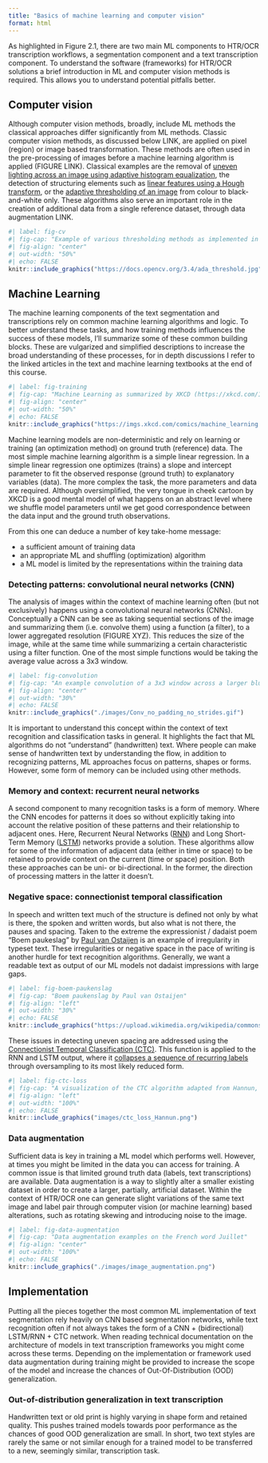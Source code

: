 ```yaml
---
title: "Basics of machine learning and computer vision"
format: html
---
```


As highlighted in Figure 2.1, there are two main ML components to HTR/OCR transcription workflows, a segmentation component and a text transcription component. To understand the software (frameworks) for HTR/OCR solutions a brief introduction in ML and computer vision methods is required. This allows you to understand potential pitfalls better.

## Computer vision

Although computer vision methods, broadly, include ML methods the classical approaches differ significantly from ML methods. Classic computer vision methods, as discussed below LINK, are applied on pixel (region) or image based transformation. These methods are often used in the pre-processing of images before a machine learning algorithm is applied (FIGURE LINK). Classical examples are the removal of [uneven lighting across an image using adaptive histogram equalization](https://en.wikipedia.org/wiki/Adaptive_histogram_equalization), the detection of structuring elements such as [linear features using a Hough transform](https://en.wikipedia.org/wiki/Hough_transform), or the [adaptive thresholding of an image](https://en.wikipedia.org/wiki/Thresholding_(image_processing)) from colour to black-and-white only. These algorithms also serve an important role in the creation of additional data from a single reference dataset, through data augmentation LINK.

```r
#| label: fig-cv
#| fig-cap: "Example of various thresholding methods as implemented in the OpenCV computer vision library (https://opencv.org)"
#| fig-align: "center"
#| out-width: "50%"
#| echo: FALSE
knitr::include_graphics("https://docs.opencv.org/3.4/ada_threshold.jpg")
```

## Machine Learning

The machine learning components of the text segmentation and transcriptions rely on common machine learning algorithms and logic. To better understand these tasks, and how training methods influences the success of these models, I'll summarize some of these common building blocks. These are vulgarized and simplified descriptions to increase the broad understanding of these processes, for in depth discussions I refer to the linked articles in the text and machine learning textbooks at the end of this course.

```r
#| label: fig-training
#| fig-cap: "Machine Learning as summarized by XKCD (https://xkcd.com/1838/)"
#| fig-align: "center"
#| out-width: "50%"
#| echo: FALSE
knitr::include_graphics("https://imgs.xkcd.com/comics/machine_learning.png")
```

Machine learning models are non-deterministic and rely on learning or training (an optimization method) on ground truth (reference) data. The most simple machine learning algorithm is a simple linear regression. In a  simple linear regression one optimizes (trains) a slope and intercept parameter to fit the observed response (ground truth) to explanatory variables (data). The more complex the task, the more parameters and data are required. Although oversimplified, the very tongue in cheek cartoon by XKCD is a good mental model of what happens on an abstract level where we shuffle model parameters until we get good correspondence between the data input and the ground truth observations.

From this one can deduce a number of key take-home message:

- a sufficient amount of training data
- an appropriate ML and shuffling (optimization) algorithm
- a ML model is limited by the representations within the training data

### Detecting patterns: convolutional neural networks (CNN)

The analysis of images within the context of machine learning often (but not exclusively) happens using a convolutional neural networks (CNNs). Conceptually a CNN can be see as taking sequential sections of the image and summarizing them (i.e. convolve them) using a function (a filter), to a lower aggregated resolution (FIGURE XYZ). This reduces the size of the image, while at the same time while summarizing a certain characteristic using a filter function. One of the most simple functions would be taking the average value across a 3x3 window.

```r
#| label: fig-convolution
#| fig-cap: "An example convolution of a 3x3 window across a larger blue image summarizing values (squares) to a smaller green image (by Kaivan Kamali at https://galaxyproject.org/)"
#| fig-align: "center"
#| out-width: "30%"
#| echo: FALSE
knitr::include_graphics("./images/Conv_no_padding_no_strides.gif")
```

It is important to understand this concept within the context of text recognition and classification tasks in general. It highlights the fact that ML algorithms do not "understand" (handwritten) text. Where people can make sense of handwritten text by understanding the flow, in addition to recognizing patterns, ML approaches focus on patterns, shapes or forms. However, some form of memory can be included using other methods.

### Memory and context: recurrent neural networks

A second component to many recognition tasks is a form of memory. Where the CNN encodes for patterns it does so without explicitly taking into account the relative position of these patterns and their relationship to adjacent ones. Here, Recurrent Neural Networks ([RNN](https://en.wikipedia.org/wiki/Recurrent_neural_network)) and Long Short-Term Memory ([LSTM](https://en.wikipedia.org/wiki/Long_short-term_memory)) networks provide a solution. These algorithms allow for some of the information of adjacent data (either in time or space) to be retained to provide context on the current (time or space) position. Both these approaches can be uni- or bi-directional. In the former, the direction of processing matters in the latter it doesn't.

### Negative space: connectionist temporal classification

In speech and written text much of the structure is defined not only by what is there, the spoken and written words, but also what is not there, the pauses and spacing. Taken to the extreme the expressionist / dadaist poem "Boem paukeslag" by [Paul van Ostaijen](https://en.wikipedia.org/wiki/Paul_van_Ostaijen) is an example of irregularity in typeset text. These irregularities or negative space in the pace of writing is another hurdle for text recognition algorithms. Generally, we want a readable text as output of our ML models not dadaist impressions with large gaps.

```r
#| label: fig-boem-paukenslag
#| fig-cap: "Boem paukenslag by Paul van Ostaijen"
#| fig-align: "left"
#| out-width: "30%"
#| echo: FALSE
knitr::include_graphics("https://upload.wikimedia.org/wikipedia/commons/0/0c/Boempaukeslag.jpg")
```

These issues in detecting uneven spacing are addressed using the [Connectionist Temporal Classification (CTC)](https://en.wikipedia.org/wiki/Connectionist_temporal_classification). This function is applied to the RNN and LSTM output, where it [collapses a sequence of recurring labels](https://distill.pub/2017/ctc/) through oversampling to its most likely reduced form.

```r
#| label: fig-ctc-loss
#| fig-cap: "A visualization of the CTC algorithm adapted from Hannun, 'Sequence Modeling with CTC', Distill, 2017. doi: 10.23915/distill.00008"
#| fig-align: "left"
#| out-width: "100%"
#| echo: FALSE
knitr::include_graphics("images/ctc_loss_Hannun.png")
```

### Data augmentation

Sufficient data is key in training a ML model which performs well. However, at times you might be limited in the data you can access for training. A common issue is that limited ground truth data (labels, text transcriptions) are available. Data augmentation is a way to slightly alter a smaller existing dataset in order to create a larger, partially, artificial dataset. Within the context of HTR/OCR one can generate slight variations of the same text image and label pair through computer vision (or machine learning) based alterations, such as rotating skewing and introducing noise to the image.

```r
#| label: fig-data-augmentation
#| fig-cap: "Data augmentation examples on the French word Juillet"
#| fig-align: "center"
#| out-width: "100%"
#| echo: FALSE
knitr::include_graphics("./images/image_augmentation.png")
```

## Implementation

Putting all the pieces together the most common ML implementation of text segmentation rely heavily on CNN based segmentation networks, while text recognition often if not always takes the form of a CNN + (bidirectional) LSTM/RNN + CTC network. When reading technical documentation on the architecture of models in text transcription frameworks you might come across these terms. Depending on the implementation or framework used data augmentation during training might be provided to increase the scope of the model and increase the chances of Out-Of-Distribution (OOD) generalization.

### Out-of-distribution generalization in text transcription

Handwritten text or old print is highly varying in shape form and retained quality. This pushes trained models towards poor performance as the chances of good OOD generalization are small. In short, two text styles are rarely the same or not similar enough for a trained model to be transferred to a new, seemingly similar, transcription task.

